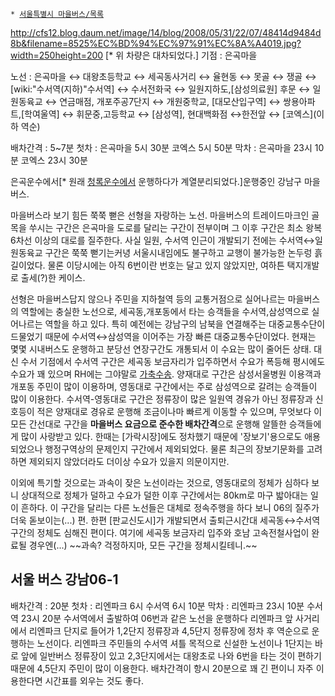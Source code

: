  * [[서울특별시 마을버스/목록]]

http://cfs12.blog.daum.net/image/14/blog/2008/05/31/22/07/48414d9484d8b&filename=8525%EC%BD%94%EC%97%91%EC%8A%A4019.jpg?width=250height=200 [* 위 차량은 대차되었다.]
기점 : 은곡마을

노선 : 은곡마을 ↔ 대왕초등학교 ↔ 세곡동사거리 ↔ 율현동 ↔ 못골 ↔ 쟁골 ↔ [wiki:"수서역(지하)"수서역] ↔ 수서전화국 ↔ 일원지하도,[삼성의료원] 후문 ↔ 일원동육교 ↔ 연금매점, 개포주공7단지 ↔ 개원중학교, [대모산입구역] ↔ 쌍용아파트,[학여울역] ↔ 휘문중,고등학교 ↔ [삼성역], 현대백화점 ↔한전앞 ↔ [코엑스](이하 역순)

배차간격 : 5~7분
첫차 : 은곡마을 5시 30분 코엑스 5시 50분
막차 : 은곡마을 23시 10분 코엑스 23시 30분

은곡운수에서[* 원래 [[청록운수]]에서 운행하다가 계열분리되었다.]운행중인 강남구 마을버스.

마을버스라 보기 힘든 쭉쭉 뻗은 선형을 자랑하는 노선. 마을버스의 트레이드마크인 골목을 쑤시는 구간은 은곡마을 도로를 달리는 구간이 전부이며 그 이후 구간은 최소 왕복 6차선 이상의 대로를 질주한다. 사실 일원, 수서역 인근이 개발되기 전에는 수서역↔일원동육교 구간은 쭉쭉 뻗기는커녕 서울시내임에도 불구하고 교행이 불가능한 논두렁 흙길이었다. 물론 이당시에는 아직 6번이란 번호는 달고 있지 않았지만, 여하튼 택지개발로 출세(?)한 케이스.

선형은 마을버스답지 않으나 주민을 지하철역 등의 교통거점으로 실어나르는 마을버스의 역할에는 충실한 노선으로, 세곡동,개포동에서 타는 승객들을 수서역,삼성역으로 실어나르는 역할을 하고 있다. 특히 예전에는 강남구의 남북을 연결해주는 대중교통수단이 드물었기 때문에 수서역↔삼성역을 이어주는 가장 빠른 대중교통수단이었다. 현재는 몇몇 시내버스도 운행하고 분당선 연장구간도 개통되서 이 수요는 많이 줄어든 상태. 대신 수서 기점에서 수서역 구간은 세곡동 보금자리가 입주하면서 수요가 폭등해 평시에도 수요가 꽤 있으며 RH에는 그야말로 [[가축수송]]. 양재대로 구간은 삼성서울병원 이용객과 개포동 주민이 많이 이용하며, 영동대로 구간에서는 주로 삼성역으로 갈려는 승객들이 많이 이용한다. 수서역-영동대로 구간은 정류장이 많은 일원역 경유가 아닌 정류장과 신호등이 적은 양재대로 경유로 운행해 조금이나마 빠르게 이동할 수 있으며, 무엇보다 이 모든 간선대로 구간을 '''마을버스 요금으로 준수한 배차간격'''으로 운행해 알뜰한 승객들에게 많이 사랑받고 있다. 한때는 [가락시장]에도 정차했기 때문에 '장보기'용으로도 애용되었으나 행정구역상의 문제인지 구간에서 제외되었다. 물론 최근의 장보기문화를 고려하면 제외되지 않았더라도 더이상 수요가 있을지 의문이지만.

이외에 특기할 것으로는 과속이 잦은 노선이라는 것으로, 영동대로의 정체가 심하다 보니 상대적으로 정체가 덜하고 수요가 덜한 이후 구간에서는 80km로 마구 밟아대는 일이 흔하다. 이 구간을 달리는 다른 노선들은 대체로 정속주행을 하다 보니 06의 질주가 더욱 돋보이는(...) 편. 한편 [판교신도시]가 개발되면서 출퇴근시간대 세곡동↔수서역 구간의 정체도 심해진 편이다. 여기에 세곡동 보금자리 입주와 호남 고속전철사업이 완료될 경우엔(...) ~~과속? 걱정하지마, 모든 구간을 정체시킬테니.~~
== 서울 버스 강남06-1 ==
배차간격 : 20분
첫차 : 리엔파크 6시 수서역 6시 10분
막차 : 리엔파크 23시 10분 수서역 23시 20분
수서역에서 출발하여 06번과 같은 노선을 운행하다 리엔파크 앞 사거리에서 리엔파크 단지로 들어가 1,2단지 정류장과 4,5단지 정류장에 정차 후 역순으로 운행하는 노선이다.
리엔파크 주민들의 수서역 셔틀 목적으로 신설한 노선이나 1단지는 바로 앞에 일반버스 정류장이 있고 2,3단지에서는 대왕초로 나와 6번을 타는 것이 편하기 때문에 4,5단지 주민이 많이 이용한다. 배차간격이 항시 20분으로 꽤 긴 편이니 자주 이용한다면 시간표를 외우는 것도 좋다.
